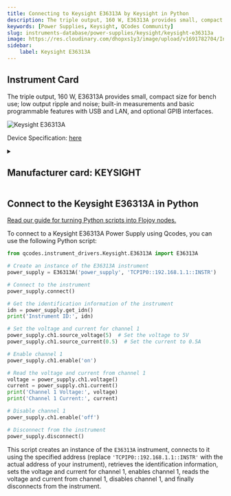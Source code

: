 ```yaml
---
title: Connecting to Keysight E36313A by Keysight in Python
description: The triple output, 160 W, E36313A provides small, compact size for bench use; low output ripple and noise; built-in measurements and basic programmable features with USB and LAN, and optional GPIB interfaces.
keywords: [Power Supplies, Keysight, QCodes Community] 
slug: instruments-database/power-supplies/keysight/keysight-e36313a 
image: https://res.cloudinary.com/dhopxs1y3/image/upload/v1691782704/Instruments/Power%20Supplies/Keysight-E36313A/Keysight-E36313A.jpg
sidebar:
    label: Keysight E36313A 
---
```



## Instrument Card

The triple output, 160 W, E36313A provides small, compact size for bench use; low output ripple and noise; built-in measurements and basic programmable features with USB and LAN, and optional GPIB interfaces.

![Keysight E36313A](https://res.cloudinary.com/dhopxs1y3/image/upload/v1691782704/Instruments/Power%20Supplies/Keysight-E36313A/Keysight-E36313A.jpg)

Device Specification: [here](https://www.keysight.com/us/en/assets/7018-05629/data-sheets/5992-2124.pdf)

<details style={{ marginTop: "15px"}}>
<summary><h2 style={{display:'inline'}}>Manufacturer card: KEYSIGHT</h2></summary>

![KEYSIGHT](https://res.cloudinary.com/dhopxs1y3/image/upload/v1692125973/Instruments/Vendor%20Logos/Keysight.png)

Keysight Technologies, or Keysight, is an American company that manufactures electronics test and measurement equipment and software

- Headquarters: USA
- Yearly Revenue (millions, USD): 5420
- Vendor Website: [here](https://www.keysight.com/us/en/home.html)

</details>


<FeaturedInstrumentVideo category="POWER_SUPPLIES" />

## Connect to the Keysight E36313A in Python

[Read our guide for turning Python scripts into Flojoy nodes.](https://docs.flojoy.ai/contribution/blocks/custom-flojoy-block/)



<Tabs>
<TabItem value="Flojoy" label="Flojoy" className="flojoy-instrument-tabs">

<SectionsCard category="POWER_SUPPLIES" manufacturer="Keysight"></SectionsCard>

</TabItem>
<TabItem value="QCodes Community" label="QCodes Community">

To connect to a Keysight E36313A Power Supply using Qcodes, you can use the following Python script:

```python
from qcodes.instrument_drivers.Keysight.E36313A import E36313A

# Create an instance of the E36313A instrument
power_supply = E36313A('power_supply', 'TCPIP0::192.168.1.1::INSTR')

# Connect to the instrument
power_supply.connect()

# Get the identification information of the instrument
idn = power_supply.get_idn()
print('Instrument ID:', idn)

# Set the voltage and current for channel 1
power_supply.ch1.source_voltage(5)  # Set the voltage to 5V
power_supply.ch1.source_current(0.5)  # Set the current to 0.5A

# Enable channel 1
power_supply.ch1.enable('on')

# Read the voltage and current from channel 1
voltage = power_supply.ch1.voltage()
current = power_supply.ch1.current()
print('Channel 1 Voltage:', voltage)
print('Channel 1 Current:', current)

# Disable channel 1
power_supply.ch1.enable('off')

# Disconnect from the instrument
power_supply.disconnect()
```

This script creates an instance of the `E36313A` instrument, connects to it using the specified address (replace `'TCPIP0::192.168.1.1::INSTR'` with the actual address of your instrument), retrieves the identification information, sets the voltage and current for channel 1, enables channel 1, reads the voltage and current from channel 1, disables channel 1, and finally disconnects from the instrument.

</TabItem>
</Tabs>